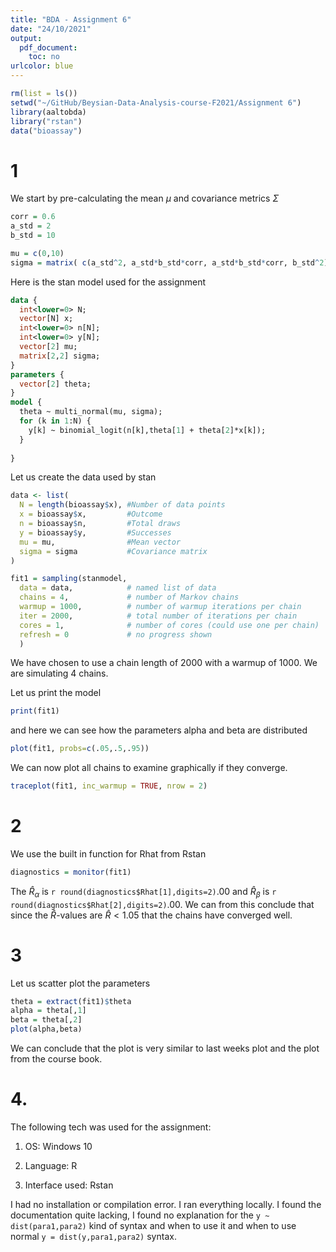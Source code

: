 ```yaml
---
title: "BDA - Assignment 6"
date: "24/10/2021"
output: 
  pdf_document: 
    toc: no
urlcolor: blue
---
```


```r
rm(list = ls())
setwd("~/GitHub/Beysian-Data-Analysis-course-F2021/Assignment 6")
library(aaltobda)
library("rstan")
data("bioassay")
```

# 1

We start by pre-calculating the mean $\mu$ and covariance metrics $\Sigma$

```r
corr = 0.6
a_std = 2
b_std = 10

mu = c(0,10)
sigma = matrix( c(a_std^2, a_std*b_std*corr, a_std*b_std*corr, b_std^2),nrow = 2)
```

Here is the stan model used for the assignment

```stan
data {
  int<lower=0> N;
  vector[N] x;
  int<lower=0> n[N];
  int<lower=0> y[N];
  vector[2] mu; 
  matrix[2,2] sigma;
}
parameters {
  vector[2] theta; 
}
model {
  theta ~ multi_normal(mu, sigma);
  for (k in 1:N) {
    y[k] ~ binomial_logit(n[k],theta[1] + theta[2]*x[k]);
  }
  
}
```

Let us create the data used by stan 

```r
data <- list(
  N = length(bioassay$x), #Number of data points
  x = bioassay$x,         #Outcome
  n = bioassay$n,         #Total draws
  y = bioassay$y,         #Successes
  mu = mu,                #Mean vector
  sigma = sigma           #Covariance matrix
)
```

```r
fit1 = sampling(stanmodel,
  data = data,            # named list of data
  chains = 4,             # number of Markov chains
  warmup = 1000,          # number of warmup iterations per chain
  iter = 2000,            # total number of iterations per chain
  cores = 1,              # number of cores (could use one per chain)
  refresh = 0             # no progress shown
  )
```
We have chosen to use a chain length of 2000 with a warmup of 1000. We are simulating 4 chains.

Let us print the model
```r
print(fit1)
```

and here we can see how the parameters alpha and beta are distributed

```r
plot(fit1, probs=c(.05,.5,.95))
```
We can now plot all chains to examine graphically if they converge.
```r
traceplot(fit1, inc_warmup = TRUE, nrow = 2)
```

# 2

We use the built in function for Rhat from Rstan

```r
diagnostics = monitor(fit1)
```

The $\widehat R_{\alpha}$ is `r round(diagnostics$Rhat[1],digits=2)`.00 and $\widehat R_{\beta}$ is `r round(diagnostics$Rhat[2],digits=2)`.00. We can from this conclude that since the $\widehat R$-values are $\widehat R < 1.05$ that the chains have converged well.

# 3
Let us scatter plot the parameters
```r
theta = extract(fit1)$theta
alpha = theta[,1]
beta = theta[,2]
plot(alpha,beta)
```
We can conclude that the plot is very similar to last weeks plot and the plot from the course book.

# 4. 

The following tech was used for the assignment:

1. OS: Windows 10 

2. Language: R

3. Interface used: Rstan

I had no installation or compilation error. I ran everything locally. I found the documentation quite lacking, I found no explanation for the `y ~ dist(para1,para2)` kind of syntax and when to use it and when to use normal `y = dist(y,para1,para2)` syntax. 

